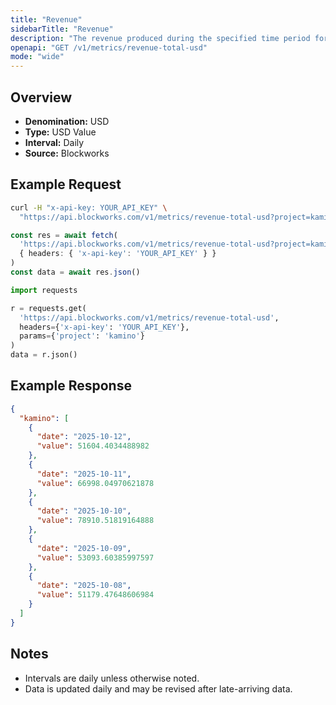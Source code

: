 ```yaml
---
title: "Revenue"
sidebarTitle: "Revenue"
description: "The revenue produced during the specified time period for given project."
openapi: "GET /v1/metrics/revenue-total-usd"
mode: "wide"
---
```


## Overview

- **Denomination:** USD
- **Type:** USD Value
- **Interval:** Daily
- **Source:** Blockworks

## Example Request

<CodeGroup>

```bash cURL
curl -H "x-api-key: YOUR_API_KEY" \
  "https://api.blockworks.com/v1/metrics/revenue-total-usd?project=kamino"
```

```typescript TypeScript
const res = await fetch(
  'https://api.blockworks.com/v1/metrics/revenue-total-usd?project=kamino',
  { headers: { 'x-api-key': 'YOUR_API_KEY' } }
)
const data = await res.json()
```

```python Python
import requests

r = requests.get(
  'https://api.blockworks.com/v1/metrics/revenue-total-usd',
  headers={'x-api-key': 'YOUR_API_KEY'},
  params={'project': 'kamino'}
)
data = r.json()
```

</CodeGroup>

## Example Response

```json
{
  "kamino": [
    {
      "date": "2025-10-12",
      "value": 51604.4034488982
    },
    {
      "date": "2025-10-11",
      "value": 66998.04970621878
    },
    {
      "date": "2025-10-10",
      "value": 78910.51819164888
    },
    {
      "date": "2025-10-09",
      "value": 53093.60385997597
    },
    {
      "date": "2025-10-08",
      "value": 51179.47648606984
    }
  ]
}
```

## Notes
- Intervals are daily unless otherwise noted.
- Data is updated daily and may be revised after late-arriving data.